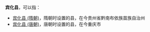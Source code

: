 '''宾化县'''，可以指：

*[[宾化县_(隋朝)|宾化县 (隋朝)]]，隋朝时设置的县，在今贵州省黔南布依族苗族自治州
*[[宾化县_(唐朝)|宾化县 (唐朝)]]，唐朝时设置的县，在今重庆市

{{Disambig|B|Cat=三字中国县名消歧义}}